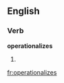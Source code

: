 
==English==

===Verb===
'''operationalizes'''

# {{third-person singular of|[[operationalize]]}}

[[fr:operationalizes]]